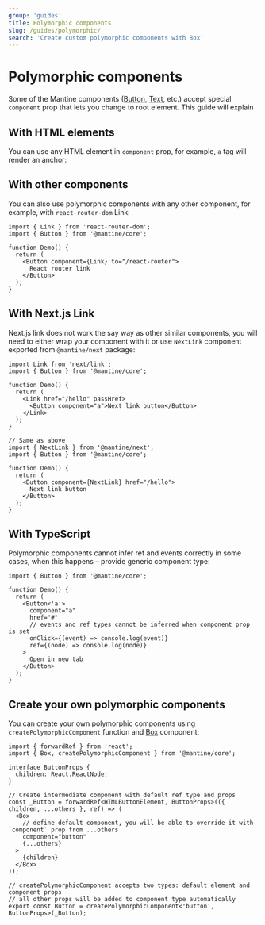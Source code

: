 ```yaml
---
group: 'guides'
title: Polymorphic components
slug: /guides/polymorphic/
search: 'Create custom polymorphic components with Box'
---
```



# Polymorphic components

Some of the Mantine components ([Button](/core/button/), [Text](/core/text/), etc.) accept special `component` prop that lets you
change to root element. This guide will explain

## With HTML elements

You can use any HTML element in `component` prop, for example, `a` tag will render an anchor:

<Demo data={ButtonDemos.component} />

## With other components

You can also use polymorphic components with any other component, for example,
with `react-router-dom` Link:

```tsx
import { Link } from 'react-router-dom';
import { Button } from '@mantine/core';

function Demo() {
  return (
    <Button component={Link} to="/react-router">
      React router link
    </Button>
  );
}
```

## With Next.js Link

Next.js link does not work the say way as other similar components, you will need to either
wrap your component with it or use `NextLink` component exported from `@mantine/next` package:

```tsx
import Link from 'next/link';
import { Button } from '@mantine/core';

function Demo() {
  return (
    <Link href="/hello" passHref>
      <Button component="a">Next link button</Button>
    </Link>
  );
}
```

```tsx
// Same as above
import { NextLink } from '@mantine/next';
import { Button } from '@mantine/core';

function Demo() {
  return (
    <Button component={NextLink} href="/hello">
      Next link button
    </Button>
  );
}
```

## With TypeScript

Polymorphic components cannot infer ref and events correctly in some cases,
when this happens – provide generic component type:

```tsx
import { Button } from '@mantine/core';

function Demo() {
  return (
    <Button<'a'>
      component="a"
      href="#"
      // events and ref types cannot be inferred when component prop is set
      onClick={(event) => console.log(event)}
      ref={(node) => console.log(node)}
    >
      Open in new tab
    </Button>
  );
}
```

## Create your own polymorphic components

You can create your own polymorphic components using `createPolymorphicComponent` function
and [Box](/core/box/) component:

```tsx
import { forwardRef } from 'react';
import { Box, createPolymorphicComponent } from '@mantine/core';

interface ButtonProps {
  children: React.ReactNode;
}

// Create intermediate component with default ref type and props
const _Button = forwardRef<HTMLButtonElement, ButtonProps>(({ children, ...others }, ref) => (
  <Box
    // define default component, you will be able to override it with `component` prop from ...others
    component="button"
    {...others}
  >
    {children}
  </Box>
));

// createPolymorphicComponent accepts two types: default element and component props
// all other props will be added to component type automatically
export const Button = createPolymorphicComponent<'button', ButtonProps>(_Button);
```
